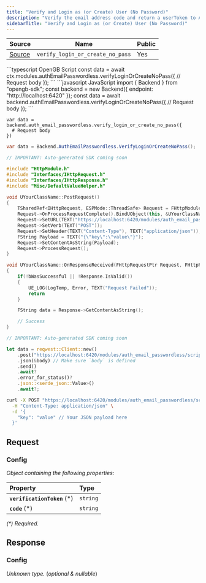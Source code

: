 ```yaml
---
title: "Verify and Login as (or Create) User (No Password)"
description: "Verify the email address code and return a userToken to AN account (creates a new account if one doesn't exist). Does not require a password."
sidebarTitle: "Verify and Login as (or Create) User (No Password)"
---
```


| Source                                                                                                      | Name       | Public     |
| ----------------------------------------------------------------------------------------------------------- | ---------- | ---------- |
| [Source](https://github.com/rivet-gg/opengb-modules/tree/main/modules/auth_email_passwordless/scripts/verify_login_or_create_no_pass.ts) | `verify_login_or_create_no_pass` | Yes |

<RequestExample>
```typescript OpenGB Script
const data = await ctx.modules.authEmailPasswordless.verifyLoginOrCreateNoPass({
  // Request body
});
```
```javascript JavaScript
import { Backend } from "opengb-sdk";
const backend = new Backend({ endpoint: "http://localhost:6420" });
const data = await backend.authEmailPasswordless.verifyLoginOrCreateNoPass({
  // Request body
});
```

```gdscript Godot
var data = backend.auth_email_passwordless.verify_login_or_create_no_pass({
  # Request body
})
```

```csharp Unity
var data = Backend.AuthEmailPasswordless.VerifyLoginOrCreateNoPass();
```

```cpp Unreal Engine
// IMPORTANT: Auto-generated SDK coming soon

#include "HttpModule.h"
#include "Interfaces/IHttpRequest.h"
#include "Interfaces/IHttpResponse.h"
#include "Misc/DefaultValueHelper.h"

void UYourClassName::PostRequest()
{
    TSharedRef<IHttpRequest, ESPMode::ThreadSafe> Request = FHttpModule::Get().CreateRequest();
    Request->OnProcessRequestComplete().BindUObject(this, &UYourClassName::OnResponseReceived);
    Request->SetURL(TEXT("https://localhost:6420/modules/auth_email_passwordless/scripts/verify_login_or_create_no_pass/call"));
    Request->SetVerb(TEXT("POST"));
    Request->SetHeader(TEXT("Content-Type"), TEXT("application/json"));
    FString Payload = TEXT("{\"key\":\"value\"}");
    Request->SetContentAsString(Payload);
    Request->ProcessRequest();
}

void UYourClassName::OnResponseReceived(FHttpRequestPtr Request, FHttpResponsePtr Response, bool bWasSuccessful)
{
    if(!bWasSuccessful || !Response.IsValid())
    {
        UE_LOG(LogTemp, Error, TEXT("Request Failed"));
        return
    }

    FString data = Response->GetContentAsString();

    // Success
}
```

```rust Rust
// IMPORTANT: Auto-generated SDK coming soon

let data = reqwest::Client::new()
    .post("https://localhost:6420/modules/auth_email_passwordless/scripts/verify_login_or_create_no_pass/call")
    .json(&body) // Make sure `body` is defined
    .send()
    .await?
    .error_for_status()?
    .json::<serde_json::Value>()
    .await?;
```

```bash curl
curl -X POST "https://localhost:6420/modules/auth_email_passwordless/scripts/verify_login_or_create_no_pass/call" \
  -H "Content-Type: application/json" \
  -d '{
    "key": "value" // Your JSON payload here
  }'
```

</RequestExample>

## Request



### Config

_Object containing the following properties:_

| Property                     | Type     |
| :--------------------------- | :------- |
| **`verificationToken`** (\*) | `string` |
| **`code`** (\*)              | `string` |

_(\*) Required._


## Response



### Config

_Unknown type._ (_optional & nullable_)

